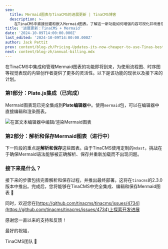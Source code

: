 ```yaml
---
seo:
  title: Mermaid图表与TinaCMS的进展更新 | TinaCMS博客
  description: >-
    在TinaCMS中直接创建和嵌入Mermaid图表。了解这一新功能如何增强内容可视化并改善您的编辑工作流程
title: '进展更新：TinaCMS + Mermaid'
date: '2024-10-09T14:00:00.000Z'
last_edited: '2024-10-09T14:00:00.000Z'
author: Jack Pettit
prev: content/blog-zh/Pricing-Updates-its-now-cheaper-to-use-Tinas-best-feature-.mdx
next: content/blog-zh/annual-billing.mdx
---
```


在TinaCMS中集成和管理Mermaid图表的功能即将到来，为使用流程图、时序图等视觉表现的内容创作者提供了更多的灵活性。以下是该功能的现状以及接下来的计划。

### 第1部分：Plate.js集成（已完成）

Mermaid图表现已完全集成到**Plate编辑器**中。使用`mermaid`包，可以在编辑器中直接编辑和渲染图表。

![](/img/blog/mermaid-progress.gif "在富文本编辑器中编辑/渲染Mermaid图表")

### 第2部分：解析和保存Mermaid图表（进行中）

下一阶段的重点是**解析和保存**这些图表。由于TinaCMS使用定制的`mdast`，挑战在于确保Mermaid语法能够被正确解析、保存并重新加载而不出现问题。

### 接下来是什么？

接下来的步骤包括完善解析和保存过程，并推出最终部署。这将在`tinacms`的2.3.0版本中推出。完成后，您将能够在TinaCMS中完全集成、编辑和保存Mermaid图表 🦙

同时，欢迎您在[https://github.com/tinacms/tinacms/issues/4734](https://github.com/tinacms/tinacms/issues/4734)上探索开发进展

感谢您一直以来的支持和反馈！

最好的祝福，

TinaCMS团队 🦙